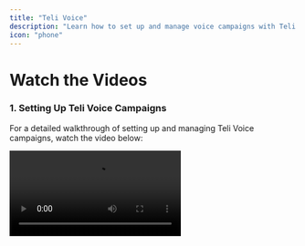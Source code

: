 ```yaml
---
title: "Teli Voice"
description: "Learn how to set up and manage voice campaigns with Teli AI."
icon: "phone"
---
```


# Watch the Videos

### 1\. Setting Up Teli Voice Campaigns

For a detailed walkthrough of setting up and managing Teli Voice campaigns, watch the video below:

<video controls className="w-full aspect-video" src="https://res.cloudinary.com/dpazvavqx/video/upload/v1741983825/jdnwj9tej6m1dzbtqnrz.mp4" />

### 2\. Activating Bulk Outbound Dialer

Learn how to activate the Bulk Outbound Dialer in Teli AI to initiate large-scale outbound calling campaigns with ease.

<video controls className="w-full aspect-video" src="https://res.cloudinary.com/dpazvavqx/video/upload/v1741984752/ekvmm5akjo5rcmp9yaxr.mp4" />

### 3\. Call History in Teli AI

This video covers how to access and review your call history in Teli AI. Learn how to track past call activities, review call outcomes, and leverage call data for improved performance.

<video controls className="w-full aspect-video" src="https://res.cloudinary.com/dpazvavqx/video/upload/v1741985134/ohtqpqzmbqs7qw9k7ohp.mp4" />

---

# Teli Voice: Powering Your Voice Campaigns

Teli AI enables you to create and manage voice campaigns, allowing you to automate calls, collect data, and engage with your customers more effectively. With Teli Voice, you can enhance your customer interactions and improve your campaign outcomes.

## Campaign types

Teli Voice offers three different campaign types to support differnt use cases

- **Inbound**: AI agents accepting inbound calls 24/7. Best for customer service and receptionists.
- **Bulk Outbound**: AI agents that reach over thousands of contacts within minutes. Best for call centers, lead qualification, and sales.
- **Gradual Live Transfer**: AI agents that call a set number of contacts at once, transferring warm conversations to a human agent. Best for AI collaboration with human teams in mortgage, insurance, and other human-in-the-loop use cases.

## Handling Inbound Calls

### 1\. **Set up and deploy an inbound agent**

Create an inbound agent from a template or customize your own. Feel free to add any dynamic variables if you have a contact group for the inbound agent to reference when accepting calls.

### 2\. **Create a campaign**

Navigate to Teli Voice and create a new campaign. After naming your campaign, please select the inbound campaign type.

### 3\. **Purchase a phone number**

To set up an inbound campaign, you need to purchase a unique Teli phone number. Different campaigns may not use the same phone number. On the campaign set up window, select a phone number that is not currently in use and activate it.

### 4\. **Assign a custom agent**

On the campaign set up window, select the agent that you created in step one and activate it. Congrats, now your number is all set to accept inbound calls\!

### **5\. Referencing additional data (optional)**

If you would like your inbound agent to know who is calling, you must supply a contact group for reference. Teli AI automatically matches the inbound phone calls with the contacts' phone number from your reference contact group, and it extacts corresponding information to use during live conversation. This allows your agent to engage in a more personalized conversation.

## Bulk Outbound

### 1\. **Set up and deploy an outbound agent**

Create an outbound agent from a template or customize your own. Feel free to add any dynamic variables if you have a contact group for the inbound agent to reference when accepting calls.

### 2\. **Create a campaign**

Navigate to Teli Voice and create a new campaign. After naming your campaign, please select the bulk campaign type.

### 3\. **Purchase a phone number**

To set up an outbound campaign, you need to purchase a unique Teli phone number. Different campaigns may not use the same phone number. On the campaign set up window, select a phone number that is not currently in use and activate it.

### 4\. **Assign a custom agent**

On the campaign set up window, select the agent that you created in step one and activate it. Congrats, now your number is all set to start making outbound calls. You can test the agent by clicking on test call in the same agent assignment window.

### **5\. Select lead group and start campaign**

Select the contact group that you would like to dial, confirm that the contacts are correct from the preview window. If everything looks right, click to start campaign and wait to see your call analysis populate under the call history tab.

## Gradual Live Transer

### 1\. **Set up and deploy an outbound agent**

Create an outbound agent from a template or customize your own. Feel free to add any dynamic variables if you have a contact group for the inbound agent to reference when accepting calls.

### 2\. **Create a campaign**

Navigate to Teli Voice and create a new campaign. After naming your campaign, please select the transfer campaign type.

### 3\. **Purchase a phone number**

To set up an gradual live transfer campaign, you need to purchase a unique Teli phone number. Different campaigns may not use the same phone number. On the campaign set up window, select a phone number that is not currently in use and activate it.

### 4\. **Assign a custom agent**

On the campaign set up window, select the agent that you created in step one and activate it. Congrats, now your number is all set to start making outbound calls. You can test the agent by clicking on test call in the same agent assignment window.

### **5\. Invite your team**

For gradual dialers, you must invite your team members for assignment. You can do so by clicking your profile on the top right, and entering their email under the organization invitation tab. Once they have active Teli accounts, you can invite them to the campagin.

### **6\. Select lead group, configure transfer, and start campaign**

Select the contact group that you would like to dial, confirm that the contacts are correct from the preview window. If everything looks right, click to start campaign and assign your human team members to accept the transfers. You will also be asked to set how many calls should go out at once. Note that when a human team member accepts a call, that member will be marked unavailable until he confirms that the call is over on his Teli account. When all human members are busy, Teli dialer will pause automatically before starting the next batch of calls.